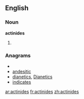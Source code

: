 ==English==

===Noun===
'''actinides'''

# {{plural of|[[actinide]]}}

===Anagrams===
* {{alphagram|acdeiinst}}
* [[andesitic#English|andesitic]]
* [[dianetics#English|dianetics]], [[Dianetics#English|Dianetics]]
* [[indicates#English|indicates]]


[[ar:actinides]]
[[fr:actinides]]
[[zh:actinides]]